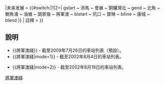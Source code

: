 {{鐵道路線 | lua = 1 | 铁道系统 = 港鐵
|模板名稱 = 將軍澳綫
|名稱 = [[將軍澳綫]]
|代表色 = {{將軍澳綫顏色}}
|車站列表 = 
北角 ~ 鰂魚涌 ~ 油塘{{#switch:{{{mode}}}|1=|2= ~ 調景嶺 ~ 將軍澳 ~ 坑口 ~ 寶琳| ~ 調景嶺 ~ 將軍澳 ~ blstart ~ 坑口 ~ 寶琳 ~ blline ~ 康城 ~ blend }}
|未来发展 = 
{{#switch:{{{mode}}}|1|2=|
gstart ~ 添馬 ~ 會展 ~ 銅鑼灣北 ~ gend ~ 北角 ~ 鰂魚涌 ~ 油塘 ~ 調景嶺 ~ 將軍澳 ~ blstart ~ 坑口 ~ 寶琳 ~ blline ~ 康城 ~ blend 
}}
| 註釋 = 
}}<noinclude>

==說明==
*<nowiki>{{將軍澳綫}}</nowiki> - 截至2009年7月26日的車站列表（預設）。
*<nowiki>{{將軍澳綫|mode=1}}</nowiki> - 截至2002年8月4日的車站列表。
{{將軍澳綫|mode=1}}
*<nowiki>{{將軍澳綫|mode=2}}</nowiki> - 截至2002年8月18日的車站列表。
{{將軍澳綫|mode=2}}
[[Category:香港鐵路模板|將軍澳綫]]</noinclude>